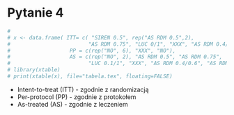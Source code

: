 # Pytanie 4

```r
# 
# x <- data.frame( ITT= c( "SIREN 0.5", rep("AS RDM 0.5",2), 
#                         "AS RDM 0.75", "LUC 0/1", "XXX", "AS RDM 0.4/0.6", "AS RDM 0.5" ),
#                   PP = c(rep("NO", 6), "XXX", "NO"),
#                   AS = c(rep("NO", 2), "AS RDM 0.5", "AS RDM 0.75", 
#                         "LUC 0.1/1", "XXX", "AS RDM 0.4/0.6", "AS RDM 0.5") )
# library(xtable)
# print(xtable(x), file="tabela.tex", floating=FALSE)

```

\begin{block}{}

\begin{table}
\centering
\subfloat[Liczby to wagi do testu proporcji.]{\label{tab:taba1a}\scalebox{.9}{\input{./prez4files/tabela2}}}

\end{table}

\end{block}

\small 

- Intent-to-treat (ITT) - zgodnie z randomizacją
- Per-protocol (PP) - zgodnie z protokołem
- As-treated (AS) - zgodnie z leczeniem
